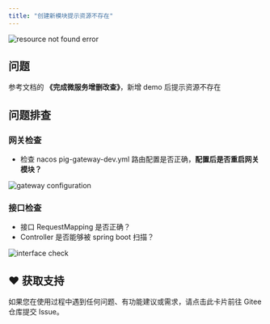 ```yaml
---
title: "创建新模块提示资源不存在"
---
```


![resource not found error](/images/1644295180504-f174153d-7c85-4e77-923a-0163740d8130.png)

## 问题

参考文档的 **《完成微服务增删改查》**，新增 demo 后提示资源不存在

## 问题排查

### 网关检查

- 检查 nacos pig-gateway-dev.yml 路由配置是否正确，**配置后是否重启网关模块？**

![gateway configuration](/images/1644295679287-e68320bd-8ae1-4eef-97aa-d25cb38cbec0.png)

### 接口检查

- 接口 RequestMapping 是否正确？
- Controller 是否能够被 spring boot 扫描？

![interface check](/images/1644296017727-3bc325b7-4d2c-4f93-ac31-4bdaa54d688a.png)

## ♥️ 获取支持
<Card title="遇到问题？" horizontal icon="link" href="https://gitee.com/log4j/pig/issues">
  如果您在使用过程中遇到任何问题、有功能建议或需求，请点击此卡片前往 Gitee 仓库提交 Issue。
</Card>

